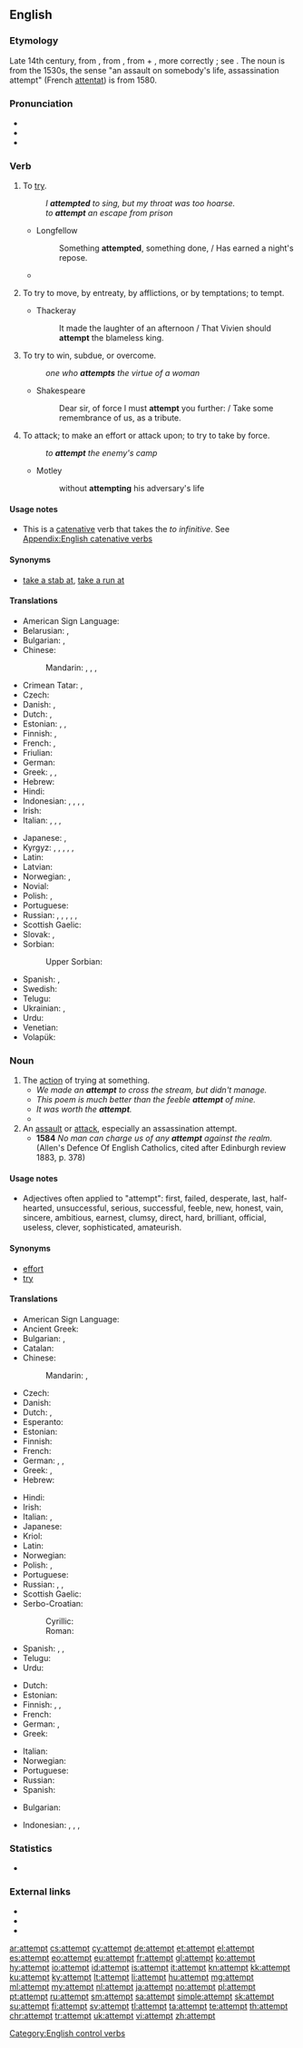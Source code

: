 ==English==

===Etymology===
Late 14th century, from {{etyl|fro|en}} {{term|atempter|lang=fro}}, from {{etyl|la|en}} {{m|la|attemptō||I try, solicit}}, from {{term|ad||to}} + {{term|temptare}}, more correctly {{term|tentare||to try}}; see {{term|tempt}}.
The noun is from the 1530s, the sense "an assault on somebody's life, assassination attempt" (French [[attentat]]) is from 1580.

===Pronunciation===
* {{IPA|/əˈtɛmpt/|lang=en}}
* {{audio|en-us-attempt.ogg|Audio (US)|lang=en}}
* {{rhymes|ɛmpt|lang=en}}

===Verb===
{{en-verb}}

# To [[try]].
#: ''I '''attempted''' to sing, but my throat was too hoarse.''
#: ''to '''attempt''' an escape from prison''
#* Longfellow
#*: Something '''attempted''', something done, / Has earned a night's repose.
#* {{quote-magazine|year=2013|month=July-August|author=[http://www.americanscientist.org/authors/detail/sarah-glaz Sarah Glaz]
|title=[http://www.americanscientist.org/issues/pub/2013/4/ode-to-prime-numbers Ode to Prime Numbers]
|volume=101|issue=4|magazine={{w|American Scientist}}
|passage=Some poems, echoing the purpose of early poetic treatises on scientific principles, '''attempt''' to elucidate the mathematical concepts that underlie prime numbers. Others play with primes’ cultural associations. Still others derive their structure from mathematical patterns involving primes.}}
#: {{usex|lang=en|A group of 80 budding mountaineers '''attempted''' Kilimanjaro, but 30 of them didn't make it to the top.}}
# {{context|obsolete|lang=en}} To try to move, by entreaty, by afflictions, or by temptations; to tempt.
#* Thackeray
#*: It made the laughter of an afternoon / That Vivien should '''attempt''' the blameless king.
# {{context|archaic|lang=en}} To try to win, subdue, or overcome.
#: ''one who '''attempts''' the virtue of a woman''
#* Shakespeare
#*: Dear sir, of force I must '''attempt''' you further: / Take some remembrance of us, as a tribute.
# {{context|archaic|lang=en}} To attack; to make an effort or attack upon; to try to take by force.
#: ''to '''attempt''' the enemy's camp''
#* Motley
#*: without '''attempting''' his adversary's life

====Usage notes====
* This is a [[catenative]] verb that takes the ''to infinitive''. See [[Appendix:English catenative verbs]]

====Synonyms====
* [[take a stab at]], [[take a run at]]

====Translations====
{{trans-top|to try}}
* American Sign Language: {{t|ase|A@NearInsideChesthigh-PalmAcross-A@NearInsideChesthigh-PalmAcross A@InsideChesthigh-PalmDown-A@InsideChesthigh-PalmDown}}
* Belarusian: {{t|be|спрабаваць|impf|tr=sprabavác'}}, {{t|be|спрабаваць|pf|tr=pasprabavác'}}
* Bulgarian: {{t+|bg|пробвам|tr=probvam}}, {{t+|bg|опитвам|tr=opitvam}}
* Chinese:
*: Mandarin: {{t|cmn|嘗試|sc=Hani}}, {{t+|cmn|尝试|tr=chángshì|sc=Hani}}, {{t+|cmn|試|sc=Hani}}, {{t+|cmn|试|tr=shì|sc=Hani}}
* Crimean Tatar: {{t|crh|ıntılmaq}}, {{t|crh|tırışmaq}}
* Czech: {{t+|cs|zkusit}}
* Danish: {{t|da|forsøge}}, {{t|da|prøve}}
* Dutch: {{t+|nl|pogen}}, {{t+|nl|proberen}}
* Estonian: {{t|et|proovima}}, {{t|et|üritama}}, {{t|et|katsetama}}
* Finnish: {{t+|fi|yrittää}}, {{t+|fi|koettaa}}
* French: {{t+|fr|tenter}}, {{t+|fr|essayer}}
* Friulian: {{t|fur|tentâ}}
* German: {{t+|de|versuchen}}
* Greek: {{t+|el|αποπειρώμαι|tr=apopeirómai}}, {{t+|el|επιχειρώ|tr=epicheiró}}, {{t+|el|προσπαθώ|tr=prospathó}}
* Hebrew: {{t|he|ניסה|tr=nisá}}
* Hindi: {{t|hi|कोशिश करना|tr=koshish karnā}}
* Indonesian: {{t+|id|upaya|alt=berupaya}}, {{t+|id|usaha|alt=berusaha}}, {{t+|id|coba}}, {{t+|id|coba|alt=mencoba}}, {{t+|id|niat|alt=berniat}}
* Irish: {{t|ga|ionsaigh}}
* Italian: {{t+|it|tentare}}, {{t+|it|cercare}}, {{t+|it|provare}}, {{t|it|attentare}}
{{trans-mid}}
* Japanese: {{t|ja|試みる|tr=[[こころみる]], kokoromiru}}, {{t|ja|試す|tr=[[ためす]], tamesu}}
* Kyrgyz: {{t+|ky|аракет}}, {{t+|ky|кол салуу}}, {{t+|ky|тажрыйба}}, {{t+|ky|сынам}}, {{t+|ky|аракет кылуу}}, {{t+|ky|тырышуу}}
* Latin: {{t+|la|conor}}
* Latvian: {{t|lv|mēģināt}}
* Norwegian: {{t|no|forsøke}}, {{t+|no|prøve}}
* Novial: {{t|nov|proba}}
* Polish: {{t+|pl|próbować|impf}}, {{t+|pl|spróbować|pf}}
* Portuguese: {{t+|pt|tentar}}
* Russian: {{t+|ru|пытаться|impf|tr=pytátʹsja}}, {{t+|ru|попытаться|pf|tr=popytátʹsja}}, {{t+|ru|пробовать|impf|tr=próbovatʹ}}, {{t+|ru|попробовать|pf|tr=popróbovatʹ}}, {{t+|ru|стараться|impf|tr=starátʹsja}}, {{t+|ru|постараться|pf|tr=postarát's'a}}
* Scottish Gaelic: {{t|gd|feuch}}
* Slovak: {{t|sk|pokúšať sa|impf}}, {{t|sk|pokúsiť sa|pf}}
* Sorbian:
*: Upper Sorbian: {{t|hsb|spytać}}
* Spanish: {{t+|es|intentar}}, {{t+|es|tratar|alt=tratar de}}
* Swedish: {{t+|sv|försöka}}
* Telugu: {{t+|te|ప్రయత్నించు|tr=prayatninchu}}
* Ukrainian: {{t|uk|пробувати|tr=próbuvaty}}, {{t|uk|намагатися|tr=namahátysja}}
* Urdu: {{t|ur|کوشش کرنا|tr=koshish karnā}}
* Venetian: {{t|vec|tantar}}
* Volapük: {{t+|vo|steifülön}}
{{trans-bottom}}

===Noun===
{{en-noun}}

# The [[action]] of trying at something. {{defdate|1530}}
#* ''We made an '''attempt''' to cross the stream, but didn't manage.''
#* ''This poem is much better than the feeble '''attempt''' of mine.''
#* ''It was worth the '''attempt'''.''
#* {{quote-magazine|date=2012-03
|author=William E. Carter, Merri Sue Carter
|title=The British Longitude Act Reconsidered
|volume=100|issue=2|page=87
|magazine=[[w:American Scientist|American Scientist]]
|url=http://www.americanscientist.org/issues/pub/the-british-longitude-act-reconsidered
|passage=But was it responsible governance to pass the Longitude Act without other efforts to protect British seamen? Or might it have been subterfuge—a disingenuous '''attempt''' to shift attention away from the realities of their life at sea}}
# An [[assault]] or [[attack]], especially an assassination attempt. {{defdate|1580}}
#* '''1584'''  ''No man can charge us of any '''attempt''' against the realm.''  (Allen's Defence Of English Catholics, cited after Edinburgh review 1883, p. 378)

====Usage notes====
* Adjectives often applied to "attempt": first, failed, desperate, last, half-hearted, unsuccessful, serious, successful, feeble, new, honest, vain, sincere, ambitious, earnest, clumsy, direct, hard, brilliant, official, useless, clever, sophisticated, amateurish.

====Synonyms====
* [[effort]]
* [[try]]

====Translations====
{{trans-top|the action of trying at something}}
* American Sign Language: {{t|ase|A@NearInsideChesthigh-PalmAcross-A@NearInsideChesthigh-PalmAcross A@InsideChesthigh-PalmDown-A@InsideChesthigh-PalmDown}}
* Ancient Greek: {{t|grc|δοκιμή|tr=dokimē|sc=polytonic}}
* Bulgarian: {{t+|bg|опит|tr=opit}}, {{t+|bg|проба|tr=proba}}
* Catalan: {{t|ca|temptativa|f}}
* Chinese:
*: Mandarin: {{t|cmn|嘗試|sc=Hani}}, {{t+|cmn|尝试|tr=chángshì|sc=Hani}}
* Czech: {{t+|cs|pokus|m}}
* Danish: {{t|da|forsøg|n}}
* Dutch: {{t+|nl|poging|f}} {{qualifier|an action}}, {{t|nl|probeersel|n}} {{gloss|making something}}
* Esperanto: {{t|eo|provo}}
* Estonian: {{t|et|katse}}
* Finnish: {{t+|fi|yritys}}
* French: {{t+|fr|tentative|f}}
* German: {{t+|de|Versuch|m}}, {{t+|de|Bestreben|n}}, {{t+|de|Bestrebung|f}}
* Greek: {{t+|el|απόπειρα|f|tr=apópeira}}, {{t+|el|προσπάθεια|tr=prospátheia}}
* Hebrew: {{t+|he|ניסיון|m|tr=nisayón}}
{{trans-mid}}
* Hindi: {{t|hi|कोशिश|f|tr=koshish}}
* Irish: {{t|ga|ionsaí|m}}
* Italian: {{t+|it|tentativo}}, {{t+|it|sforzo}}
* Japanese: {{t|ja|試み|tr=[[こころみ]], kokoromi}}
* Kriol: {{t|rop|shat}}
* Latin: {{t|la|conatus}}
* Norwegian: {{t|no|forsøk|n}}
* Polish: {{t+|pl|próba|f}}, {{t+|pl|podejście|m}}
* Portuguese: {{t+|pt|tentativa|f}}
* Russian: {{t+|ru|попытка|f|tr=popýtka}}, {{t+|ru|проба|f|tr=próba}}, {{t+|ru|опыт|m|tr=ópyt}}
* Scottish Gaelic: {{t|gd|feuchainn|f}}
* Serbo-Croatian:
*: Cyrillic: {{t|sh|покушај|m}}
*: Roman: {{t+|sh|pokušaj|m|sc=Latn}}
* Spanish: {{t+|es|tentativa|f}}, {{t+|es|intento|m}}, {{t+|es|ensayo|m}}
* Telugu: {{t+|te|ప్రయత్నం|tr=prayatnam}}
* Urdu: {{t|ur|کوشش|f|tr=koshish}}
{{trans-bottom}}

{{trans-top|attack}}
* Dutch: {{t+|nl|aanslag|m}}
* Estonian: {{t|et|tapmiskatse}}
* Finnish: {{t|fi|murhayritys}}, {{t+|fi|hyökkäys}}, {{t|fi|päällekarkaus}}
* French: {{t+|fr|attentat|m}}
* German: {{t+|de|Anschlag|m}}, {{t+|de|Attentat|n}}
* Greek: {{t+|el|απόπειρα|f|tr=apópira}}
{{trans-mid}}
* Italian: {{t+|it|attentato}}
* Norwegian: {{t|no|angrep|n}}
* Portuguese: {{t+|pt|atentado|m}}
* Russian: {{t+|ru|покушение|n|tr=pokušénije|sc=Cyrl}}
* Spanish: {{t+|es|atentado|m}}
{{trans-bottom}}

{{checktrans-top}}
* Bulgarian: {{t+check|bg|опит|m}}
{{trans-mid}}
* Indonesian: {{t+check|id|upaya}}, {{t-check|id|idusaha}}, {{t+check|id|coba|alt=percobaan}}, {{t+check|id|niat}}
{{trans-bottom}}

===Statistics===
* {{rank|drawn|field|street|829|attempt|soft|officers|likely}}

===External links===
* {{R:Webster 1913}}
* {{R:Century 1911}}
* {{R:OneLook}}

[[Category:English control verbs]]

[[ar:attempt]]
[[cs:attempt]]
[[cy:attempt]]
[[de:attempt]]
[[et:attempt]]
[[el:attempt]]
[[es:attempt]]
[[eo:attempt]]
[[eu:attempt]]
[[fr:attempt]]
[[gl:attempt]]
[[ko:attempt]]
[[hy:attempt]]
[[io:attempt]]
[[id:attempt]]
[[is:attempt]]
[[it:attempt]]
[[kn:attempt]]
[[kk:attempt]]
[[ku:attempt]]
[[ky:attempt]]
[[lt:attempt]]
[[li:attempt]]
[[hu:attempt]]
[[mg:attempt]]
[[ml:attempt]]
[[my:attempt]]
[[nl:attempt]]
[[ja:attempt]]
[[no:attempt]]
[[pl:attempt]]
[[pt:attempt]]
[[ru:attempt]]
[[sm:attempt]]
[[sa:attempt]]
[[simple:attempt]]
[[sk:attempt]]
[[su:attempt]]
[[fi:attempt]]
[[sv:attempt]]
[[tl:attempt]]
[[ta:attempt]]
[[te:attempt]]
[[th:attempt]]
[[chr:attempt]]
[[tr:attempt]]
[[uk:attempt]]
[[vi:attempt]]
[[zh:attempt]]